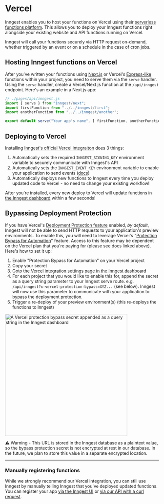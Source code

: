# Vercel

Inngest enables you to host your functions on Vercel using their [serverless functions platform](https://vercel.com/docs/concepts/functions/serverless-functions). This allows you to deploy your Inngest functions right alongside your existing website and API functions running on Vercel.

Inngest will call your functions securely via HTTP request on-demand, whether triggered by an event or on a schedule in the case of cron jobs.

## Hosting Inngest functions on Vercel

After you've written your functions using [Next.js](/docs/sdk/serve?ref=docs-deploy-vercel#framework-next-js) or Vercel's [Express-like](/docs/sdk/serve?ref=docs-deploy-vercel#framework-express) functions within your project, you need to serve them via the `serve` handler. Using the `serve` handler, create a Vercel/Next.js function at the `/api/inngest` endpoint. Here's an example in a Next.js app:

```js
// ./pages/api/inngest.js
import { serve } from "inngest/next";
import firstFunction from "../../inngest/first";
import anotherFunction from "../../inngest/another";

export default serve("Your app's name", [ firstFunction, anotherFunction ]);
```

## Deploying to Vercel

Installing [Inngest's official Vercel integraiton](https://vercel.com/integrations/inngest) does 3 things:

1. Automatically sets the required `INNGEST_SIGNING_KEY` environment variable to securely communicate with Inngest's API
2. Automatically sets the `INNGEST_EVENT_KEY` environment variable to enable your application to send events ([docs](/docs/events/creating-an-event-key))
3. Automatically deploys new functions to Inngest every time you deploy updated code to Vercel - no need to change your existing workflow!

<ButtonDeploy href="https://vercel.com/integrations/inngest" type="vercel" label="Install the Inngest Vercel integration" />

After you're installed, every new deploy to Vercel will update functions in [the Inngest dashboard](https://app.inngest.com/functions) within a few seconds!

## Bypassing Deployment Protection

If you have Vercel's [Deployment Protection feature](https://vercel.com/docs/security/deployment-protection) enabled, _by default_, Inngest will not be able to send HTTP requests to your application's preview environments. To enable this, you will need to leverage Vercel's "[Protection Bypass for Automation](https://vercel.com/docs/security/deployment-protection#protection-bypass-for-automation)" feature. Access to this feature may be dependent on the Vercel plan that you're paying for (please see docs linked above). Here's how to set it up:

1. Enable "Protection Bypass for Automation" on your Vercel project
2. Copy your secret
3. Goto [the Vercel integration settings page in the Inngest dashboard](https://app.inngest.com/settings/integrations/vercel)
4. For each project that you would like to enable this for, append the secret as a query string parameter to your Inngest serve route. e.g. `/api/inngest?x-vercel-protection-bypass=XYZ...` (see below). Inngest will now use this parameter to communicate with your application to bypass the deployment protection.
5. Trigger a re-deploy of your preview environment(s) (this re-deploys the functions to Inngest)

<img
  src="/assets/docs/deploy/vercel-protection-bypass.png"
  width="400"
  height={400/726*248}
  quality="95"
  className="max-w-[400px]"
  alt="A Vercel protection bypass secret appended as a query string in the Inngest dashboard"
/>

<Callout variant="warning">
  <span className="text-yellow-300">⚠️</span> Warning - This URL is stored in the Inngest database as a plaintext value, so the bypass protection secret is not encrypted at rest in our database. In the future, we plan to store this value in a separate encrypted location.
</Callout>

---

### Manually registering functions

While we strongly recommend our Vercel integration, you can still use Inngest by manually telling Inngest that you've deployed updated functions. You can register your app [via the Inngest UI](/docs/deploy#registering-via-the-ui) or [via our API with a curl request](/docs/deploy#registering-via-the-api).